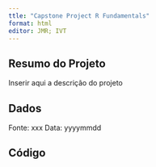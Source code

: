 ```yaml
---
ttle: "Capstone Project R Fundamentals"
format: html
editor: JMR; IVT
---
```


## Resumo do Projeto 
Inserir aqui a descrição do projeto 

## Dados
Fonte: xxx
Data: yyyymmdd

## Código


```r

```

